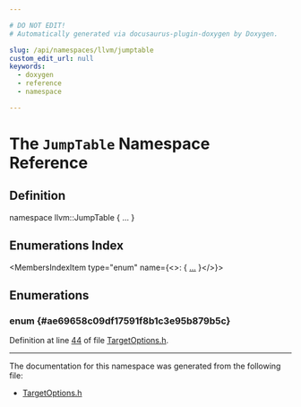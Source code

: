 ```yaml
---

# DO NOT EDIT!
# Automatically generated via docusaurus-plugin-doxygen by Doxygen.

slug: /api/namespaces/llvm/jumptable
custom_edit_url: null
keywords:
  - doxygen
  - reference
  - namespace

---
```





# The `JumpTable` Namespace Reference

<DoxygenPage pluginConfig={pluginConfig}>



## Definition

<CodeBlock>namespace llvm::JumpTable &#123; ... &#125;</CodeBlock>

## Enumerations Index

<MembersIndex>

<MembersIndexItem
  type="enum"
  name={<>:  &#123; <a href="#ae69658c09df17591f8b1c3e95b879b5c">...</a> &#125;</>}>
</MembersIndexItem>

</MembersIndex>


<SectionDefinition>

## Enumerations

### enum  {#ae69658c09df17591f8b1c3e95b879b5c}

<MemberDefinition
  prototype="enum llvm::JumpTable::JumpTableType ">

<EnumerationList title="Enumeration values">

<Link id="ae69658c09df17591f8b1c3e95b879b5ca14f0a2ccb24704ff958dcae1bd29ab47" />
<EnumerationListItem name="Single">

</EnumerationListItem>

<Link id="ae69658c09df17591f8b1c3e95b879b5ca0f9018f8168b213732cbe49dcac45cf6" />
<EnumerationListItem name="Arity">

</EnumerationListItem>

<Link id="ae69658c09df17591f8b1c3e95b879b5ca99c267524f12efe8cf927389e02d506a" />
<EnumerationListItem name="Simplified">

</EnumerationListItem>

<Link id="ae69658c09df17591f8b1c3e95b879b5cae9f3d1d07889f0257137760ec841a5e2" />
<EnumerationListItem name="Full">

</EnumerationListItem>

</EnumerationList>

Definition at line <a href="/docs/api/files/include/include/llvm/include/llvm/target/targetoptions-h/#l00044">44</a> of file <a href="/docs/api/files/include/include/llvm/include/llvm/target/targetoptions-h">TargetOptions.h</a>.
</MemberDefinition>

</SectionDefinition>

<hr/>

The documentation for this namespace was generated from the following file:

<ul>
<li><a href="/docs/api/files/include/include/llvm/include/llvm/target/targetoptions-h">TargetOptions.h</a></li>
</ul>

</DoxygenPage>
